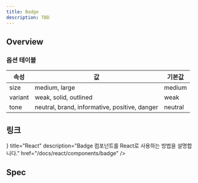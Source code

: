 ```yaml
---
title: Badge
description: TBD
---
```


<SanityGuideline title="Badge" />

## Overview

### 옵션 테이블

| 속성    | 값                                            | 기본값  |
| ------- | --------------------------------------------- | ------- |
| size    | medium, large                                 | medium  |
| variant | weak, solid, outlined                         | weak    |
| tone    | neutral, brand, informative, positive, danger | neutral |

## 링크

<Cards>
  <Card
    icon={<AtomIcon />}
    title="React"
    description="Badge 컴포넌트를 React로 사용하는 방법을 설명합니다."
    href="/docs/react/components/badge"
  />
</Cards>

## Spec

<ComponentSpecBlock id="badge" />
